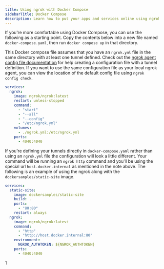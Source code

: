 ```yaml
---
title: Using ngrok with Docker Compose
sidebarTitle: Docker Compose
description: Learn how to put your apps and services online using ngrok with Docker Compose.
---
```


If you're more comfortable using Docker Compose, you can use the following as a starting point. Copy the contents below into a new file named `docker-compose.yaml`, then run `docker compose up` in that directory.

This Docker compose file assumes that you have an `ngrok.yml` file in the same directory with at least one tunnel defined. Check out the [ngrok agent config file documentation](/agent/config/) for help creating a configuration file with a tunnel definition. If you want to use the same configuration file as your local ngrok agent, you can view the location of the default config file using `ngrok config check`.

```yaml
services:
  ngrok:
    image: ngrok/ngrok:latest
    restart: unless-stopped
    command:
      - "start"
      - "--all"
      - "--config"
      - "/etc/ngrok.yml"
    volumes:
      - ./ngrok.yml:/etc/ngrok.yml
    ports:
      - 4040:4040
```

If you're defining your tunnels directly in `docker-compose.yaml` rather than using an `ngrok.yml` file the configuration will look a little different. Your command will be running an `ngrok http` command and you'll be using the special url `host.docker.internal` as mentioned in the note above. The following is an example of using the ngrok along with the `dockersamples/static-site` image.

```yaml
services:
  static-site:
    image: dockersamples/static-site
    build: .
    ports:
      - "80:80"
    restart: always
  ngrok:
    image: ngrok/ngrok:latest
    command:
      - "http"
      - "http://host.docker.internal:80"
    environment:
      NGROK_AUTHTOKEN: ${NGROK_AUTHTOKEN}
    ports:
      - 4040:4040
```

1
